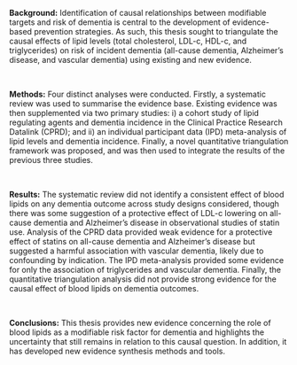 <!-- TODO This needs to be less than 300 words! -->

__Background:__ Identification of causal relationships between modifiable targets and risk of dementia is central to the development of evidence-based prevention strategies. As such, this thesis sought to triangulate the causal effects of lipid levels (total cholesterol, LDL-c, HDL-c, and triglycerides) on risk of incident dementia (all-cause dementia, Alzheimer's disease, and vascular dementia) using existing and new evidence.

&nbsp;

__Methods:__ Four distinct analyses were conducted. Firstly, a systematic review was used to summarise the evidence base. Existing evidence was then supplemented via two primary studies: i) a cohort study of lipid regulating agents and dementia incidence in the Clinical Practice Research Datalink (CPRD); and ii) an individual participant data (IPD) meta-analysis of lipid levels and dementia incidence. Finally, a novel quantitative triangulation framework was proposed, and was then used to integrate the results of the previous three studies.

&nbsp;

__Results:__ The systematic review did not identify a consistent effect of blood lipids on any dementia outcome across study designs considered, though there was some suggestion of a protective effect of LDL-c lowering on all-cause dementia and Alzheimer's disease in observational studies of statin use. Analysis of the CPRD data provided weak evidence for a protective effect of statins on all-cause dementia and Alzheimer's disease but suggested a harmful association with vascular dementia,  likely due to confounding by indication. The IPD meta-analysis provided some evidence for only the association of triglycerides and vascular dementia. Finally, the quantitative triangulation analysis did not provide strong evidence for the causal effect of blood lipids on dementia outcomes.

&nbsp;

__Conclusions:__
This thesis provides new evidence concerning the role of blood lipids as a modifiable risk factor for dementia and highlights the uncertainty that still remains in relation to this causal question. In addition, it has developed new evidence synthesis methods and tools.



